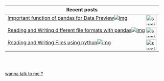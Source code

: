 | Recent posts  |
| ------------- |
|[Important function of pandas for Data Preview](/notes/DS/important-functions-of-pandas-data-preview/)<img align="right" alt="sumit" width="34px" src="https://img.icons8.com/bubbles/50/000000/like.png"/>[![img](https://i.imgur.com/pkXMYXM.png)](/notes/DS/important-functions-of-pandas-data-preview/)|
|[Reading and Writing different file formats with pandas](/notes/DS/handle-different-file-formats-with-pandas/)<img align="right" alt="sumit" width="34px" src="https://img.icons8.com/bubbles/50/000000/like.png"/>[![img](https://i.imgur.com/8iWzHrI.png)](/notes/DS/handle-different-file-formats-with-pandas/)|
|[Reading and Writing Files using python](/notes/DS/read-write-files-with-python/)<img align="right" alt="sumit" width="34px" src="https://img.icons8.com/bubbles/50/000000/like.png"/>[![img](https://i.imgur.com/NzMM2W9.png)](/notes/DS/read-write-files-with-python/)|

<br />
<br />


[wanna talk to me ?](/contact)
